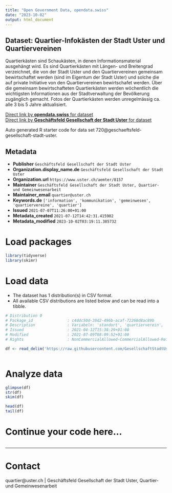 ```yaml
---
title: "Open Government Data, opendata.swiss"
date: "2023-10-02"
output: html_document
---
```


## Dataset: Quartier-Infokästen der Stadt Uster und Quartiervereinen

Quartierkästen sind Schaukästen, in denen Informationsmaterial ausgehängt wird. Es sind Quartierkästen mit Längen- und Breitengrad verzeichnet, die von der Stadt Uster und den Quartiervereinen gemeinsam bewirtschaftet werden (sind im Eigentum der Stadt Uster) und solche die auf private Initiative von den Quartiervereinen bewirtschafet werden. Über die gemeinsam bewirtschafteten Quartierkästen werden wöchentlich die wichtigsten Informationen aus der Stadtverwaltung der Bevölkerung zugänglich gemacht. Fotos der Quartierkästen werden unregelmässig ca. alle 3 bis 5 Jahre aktualisiert.

[Direct link by **opendata.swiss** for dataset](https://opendata.swiss/de/dataset/quartier-infokasten-der-stadt-uster-und-quartiervereinen)<br>
[Direct link by **Geschäftsfeld Gesellschaft der Stadt Uster** for dataset](https://github.com/GesellschaftStadtUster/quartier_infokaesten)

Auto generated R starter code for data set 720@geschaeftsfeld-gesellschaft-stadt-uster.

## Metadata

- **Publisher** `Geschäftsfeld Gesellschaft der Stadt Uster`
- **Organization.display_name.de** `Geschäftsfeld Gesellschaft der Stadt Uster`
- **Organization.url** `https://www.uster.ch/aemter/8157`
- **Maintainer** `Geschäftsfeld Gesellschaft der Stadt Uster, Quartier- und Gemeinwesenarbeit`
- **Maintainer_email** `quartier@uster.ch`
- **Keywords.de** `['information', 'kommunikation', 'gemeinwesen', 'quartiervereine', 'quartier']`
- **Issued** `2021-07-07T11:26:00+01:00`
- **Metadata_created** `2021-07-12T14:42:31.415902`
- **Metadata_modified** `2023-10-02T03:19:11.385732`


# Load packages

```r

library(tidyverse)
library(skimr)

```

# Load data

-   The dataset has 1 distribution(s) in CSV format.
-   All available CSV distributions are listed below and can be read into a tibble.

```r

# Distribution 0
# Package_id               : c4ddc50d-38d2-496b-acaf-72268d8ac89b
# Description              : Variabeln: 'standort', 'quartierverein', 'besitzer' = 'stadt' oder 'quartierverein', 'lat' = Breitengrad, 'lng' = Längengrad, 'bild_kasten' = URL zum Foto des Quartierkastens, 'link_google-streetview' = URL zum Foto des Quartierkastens auf Google Streetview.
# Issued                   : 2021-04-12T15:38:29+01:00
# Modified                 : 2021-07-09T08:09:52+01:00
# Rights                   : NonCommercialAllowed-CommercialAllowed-ReferenceRequired

df <- read_delim('https://raw.githubusercontent.com/GesellschaftStadtUster/quartier_infokaesten/main/liste_quartierinfokaesten.csv')



```

# Analyze data

```r

glimpse(df)
str(df)
skim(df)

head(df)
tail(df)

```

# Continue your code here...

```r

```

------------------------------------------------------------------------

# Contact

quartier@uster.ch | Geschäftsfeld Gesellschaft der Stadt Uster, Quartier- und Gemeinwesenarbeit
